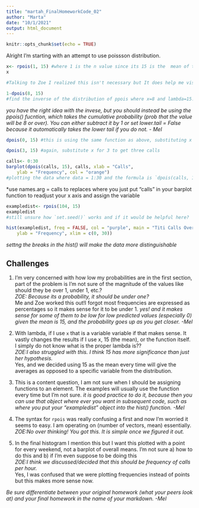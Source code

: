 ```yaml
---
title: "martah_FinalHomeworkCode_02"
author: "Marta"
date: "10/1/2021"
output: html_document
---
```

```r
knitr::opts_chunk$set(echo = TRUE)
```

Alright I'm starting with an attempt to use poissson distribution.

``` r
x<- rpois(1, 15) #where 1 is the n value since its 15 is the  mean of the two hours and 15 is the mean or lambda
x

#Talking to Zoe I realized this isn't necessary but It does help me visualize so I'llk keep it in
```

``` r
1-dpois(8, 15)
#find the inverse of the distribution of ppois where x=8 and lambda=15. lower=true was to give us 8 or more.
```

*you have the right idea with the invese, but you should instead be using the ppois() fucntion, which takes the cumulative probability (prob that the value will be 8 or over). You can either subtract it by 1 or set lower.tail = False because it automatically takes the lower tail if you do not. - Mel*

``` r
dpois(0, 15) #this is using the same function as above, substituting x for 0 instead of 8 
```

``` r
dpois(3, 15) #again, substitute x for 3 to get three calls
```

``` r
calls<- 0:30
barplot(dpois(calls, 15), calls, xlab = "Calls",
    ylab = "Frequency", col = "orange")
#plotting the data where data = 1:30 and the formula is `dpois(calls, 15)`
```

*use names.arg = calls to replaces where you just put "calls" in your barplot function to readjust your x axis and assign the variable

``` r
exampledist<- rpois(104, 15)
exampledist
#still unsure how `set.seed()` works and if it would be helpful here?
```

``` r
hist(exampledist, freq = FALSE, col = "purple", main = "Titi Calls Over 2 Years", xlab = "Calls",
    ylab = "Frequency", xlim = c(0, 30))
```

*settng the breaks in the hist() will make the data more distinguishable*

## Challenges

1. I'm very concerned with how low my probabilities are in the first section, part of the problem is I'm not sure of the magnitude of the values like should they be over 1, under 1, etc.?  
  _ZOE: Because its a probability, it should be under one?_  
  Me and Zoe worked this out!I forgot most frequencies are expressed as percentages so it makes sense for it to be under 1. *yes! and it makes sense for some of them to be low for low predicted values (especially 0) given the mean is 15, and the probability goes up as you get closer. -Mel*
  
2. With lambda, if I use `x` that is a variable variable if that makes sense. It vastly changes the results if I use x, 15 (the mean), or the function itself. I simply do not know what is the proper lambda is??  
  _ZOE:I also struggled with this.  I think 15 has more significance than just her hypothesis._  
  Yes, and we decided using 15 as the mean every time will give the averages as opposed to a specific variable from the distribution.  
  
3. This is a content question, I am not sure when I should be assigning functions to an element. The examples will usually use the function every time but I'm not sure. *it is good practice to do it, because then you can use that object where ever you want in subsequent code, such as where you put your "exampledist" object into the hist() function. -Mel* 

4. The syntax for `rpois` was really confusing a first and now I'm worried it seems to easy. I am operating on (number of vectors, mean) essentially.
  _ZOE:No over thinking!  You got this.  It is simple once we figured it out._  
  
5. In the final histogram I mention this but I want this plotted with a point for every weekend, not a barplot of overall means. I'm not sure a) how to do this and b) if I'm even suppose to be doing this  
_ZOE:I think we discussed/decided that this should be frequency of calls per hour._  
Yes, I was confused that we were plotting frequencies instead of points but this makes more sense now.

*Be sure differentiate between your original homework (what your peers look at) and your final homework in the name of your markdown. -Mel*